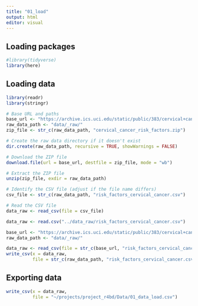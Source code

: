```yaml
---
title: "01_load"
output: html
editor: visual
---
```


## Loading packages

```r
#library(tidyverse)
library(here)
```

## Loading data

```r
library(readr)
library(stringr)

# Base URL and paths
base_url <- "https://archive.ics.uci.edu/static/public/383/cervical+cancer+risk+factors.zip"
raw_data_path <- "data/_raw/"
zip_file <- str_c(raw_data_path, "cervical_cancer_risk_factors.zip")

# Create the raw data directory if it doesn't exist
dir.create(raw_data_path, recursive = TRUE, showWarnings = FALSE)

# Download the ZIP file
download.file(url = base_url, destfile = zip_file, mode = "wb")

# Extract the ZIP file
unzip(zip_file, exdir = raw_data_path)

# Identify the CSV file (adjust if the file name differs)
csv_file <- str_c(raw_data_path, "risk_factors_cervical_cancer.csv")

# Read the CSV file
data_raw <- read_csv(file = csv_file)

```

```r
data_raw <- read.csv("../data_raw/risk_factors_cervical_cancer.csv")


```

```r
base_url <- "https://archive.ics.uci.edu/static/public/383/cervical+cancer+risk+factors.zip"
raw_data_path <- "data/_raw/"

data_raw <- read_csv(file = str_c(base_url, "risk_factors_cervical_cancer.csv"))
write_csv(x = data_raw,
          file = str_c(raw_data_path, "risk_factors_cervical_cancer.csv"))
```

## Exporting data

```r
write_csv(x = data_raw,
          file = "~/projects/project_r4bd/Data/01_data_load.csv")
```
